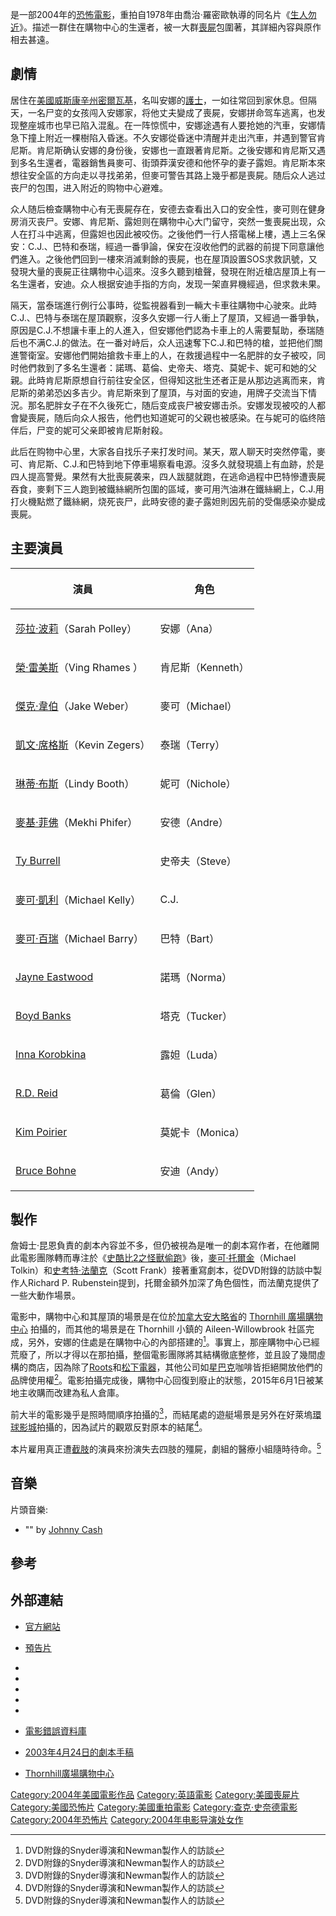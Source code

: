 {{noteTA
|T=zh-hans:活死人黎明;zh-hk:活死人凶間;zh-tw:活人生吃;
|G1=Show
|1=zh-hans:活死人黎明;zh-hk:活死人凶間;zh-tw:活人生吃;
|2=zh-hans:耶稣受难记;zh-hk:受難曲;zh-tw:耶穌受難記;
|3=zh-cn:扎克·施奈德;zh-tw:查克·史奈德;zh-hk:錫·史拉達;
|4=zh-cn:扎克;zh-tw:查克;zh-hk:錫;
|5=zh-cn:施奈德;zh-tw:史奈德;zh-hk:史拉達;
}}
{{Distinguish|活人甡吃}}
{{Infobox Film
| name               = 活人生吃
| original_name      = ''Dawn of the Dead''
| image              = Dawn_Of_The_Dead.jpg 
| caption            = 
| director           = [[查克·史奈德|查克·史奈德]]
| producer           = Marc Abraham<br />{{le|艾瑞克·紐曼|Eric Newman (producer)}}<br />Richard P. Rubinstein 
| writer             = '''- 1978年劇本 -'''<br />[[喬治·羅密歐|喬治·羅密歐]]<br />'''- 劇本 -'''<br />[[詹姆士·昆恩|詹姆士·昆恩]]
| starring           = [[莎拉·波莉|莎拉·波莉]]<br />[[文恩·萊姆斯|文恩·萊姆斯]]<br />[[傑克·韋伯|傑克·韋伯]]<br />[[麥基·菲佛|麥基·菲佛]]
| music              = 
| movie_music        = 
| cinematography     = 
| editing            = 
| production_company = 
| distributor        = [[環球影業|環球影業]]
| released           = （美国）2004年3月19日<br />（英国）2004年3月26日<br />（香港）2004年4月17日<br />（台湾）2004年4月23日
| runtime            = '''- 劇院版 -''' 100 分鐘 <br />'''- 導演版 -''' 109 分鐘
| country            = {{USA}}
| language           = 英語
| budget             = $ 2800 萬[[美元|美元]]
| gross              = $ 102,356,381 美元
| preceded_by        = 
| followed_by        = 
| amg_id             = 1:288624
| imdb_id            = 0363547
| cn_name            = 活死人黎明
| hk_name            = 活死人凶間
| tw_name            = 活人生吃
}}
{{作品名稱|name=''Dawn of the Dead''|hk=活死人凶間|tw=活人生吃|cn=活死人黎明}}是一部2004年的[[恐怖電影|恐怖電影]]，重拍自1978年由喬治·羅密歐執導的同名片《[[生人勿近|生人勿近]]》。描述一群住在購物中心的生還者，被一大群[[喪屍|喪屍]]包圍著，其詳細內容與原作相去甚遠。

== 劇情 ==
居住在[[美國|美國]][[威斯康辛州|威斯康辛州]][[密爾瓦基|密爾瓦基]]，名叫安娜的[[護士|護士]]，一如往常回到家休息。但隔天，一名尸变的女孩闯入安娜家，将他丈夫變成了喪屍，安娜拼命驾车逃离，也发现整座城市也早已陷入混亂。在一阵惊慌中，安娜途遇有人要抢她的汽車，安娜情急下撞上附近一棵樹陷入昏迷。不久安娜從昏迷中清醒并走出汽車，并遇到警官肯尼斯。肯尼斯确认安娜的身份後，安娜也一直跟著肯尼斯。之後安娜和肯尼斯又遇到多名生還者，電器銷售員麥可、街頭莽漢安德和他怀孕的妻子露妲。肯尼斯本來想往安全區的方向走以寻找弟弟，但麥可警告其路上幾乎都是喪屍。随后众人逃过丧尸的包围，进入附近的购物中心避难。

众人随后檢查購物中心有无喪屍存在，安德去查看出入口的安全性，麥可则在健身房消灭丧尸。安娜、肯尼斯、露妲则在購物中心大门留守，突然一隻喪屍出现，众人在打斗中逃离，但露妲也因此被咬伤。之後他們一行人搭電梯上樓，遇上三名保安：C.J.、巴特和泰瑞，經過一番爭論，保安在沒收他們的武器的前提下同意讓他們進入。之後他們回到一樓來消滅剩餘的喪屍，也在屋頂設置SOS求救訊號，又發現大量的喪屍正往購物中心這來。沒多久聽到槍聲，發現在附近槍店屋頂上有一名生還者，安迪。众人根据安迪手指的方向，发现一架直昇機經過，但求救未果。

隔天，當泰瑞進行例行公事時，從監視器看到一輛大卡車往購物中心驶來。此時C.J.、巴特与泰瑞在屋頂觀察，沒多久安娜一行人衝上了屋頂，又經過一番爭執，原因是C.J.不想讓卡車上的人進入，但安娜他們認為卡車上的人需要幫助，泰瑞随后也不满C.J.的做法。在一番对峙后，众人迅速奪下C.J.和巴特的槍，並把他们關進警衛室。安娜他們開始搶救卡車上的人，在救援過程中一名肥胖的女子被咬，同时他們救到了多名生還者：諾瑪、葛倫、史帝夫、塔克、莫妮卡、妮可和她的父親。此時肯尼斯原想自行前往安全区，但得知这批生还者正是从那边逃离而来，肯尼斯的弟弟恐凶多吉少。肯尼斯來到了屋頂，与对面的安迪，用牌子交流当下情況。那名肥胖女子在不久後死亡，随后变成丧尸被安娜击杀。安娜发现被咬的人都會變喪屍，随后向众人报告，他們也知道妮可的父親也被感染。在与妮可的临终陪伴后，尸变的妮可父亲即被肯尼斯射殺。

此后在购物中心里，大家各自找乐子来打发时间。某天，眾人聊天时突然停電，麥可、肯尼斯、C.J.和巴特到地下停車場察看电源。沒多久就發現牆上有血跡，於是四人提高警覺。果然有大批喪屍袭来，四人跋腿就跑，在逃命過程中巴特慘遭喪屍吞食，麥剩下三人跑到被鐵絲網所包圍的區域，麥可用汽油淋在鐵絲網上，C.J.用打火機點燃了鐵絲網，烧死丧尸，此時安德的妻子露妲則因先前的受傷感染亦變成喪屍。

== 主要演員 ==
{| class="wikitable"
|- 
! 演員 !! 角色
|-
| [[莎拉·波莉|莎拉·波莉]]（Sarah Polley） || 安娜（Ana）
|-
| [[榮·雷美斯|榮·雷美斯]]（Ving Rhames ） || 肯尼斯（Kenneth）
|-
| [[傑克·韋伯|傑克·韋伯]]（Jake Weber） || 麥可（Michael）
|-
| [[凱文·席格斯|凱文·席格斯]]（Kevin Zegers） || 泰瑞（Terry）
|-
| [[琳蒂·布斯|琳蒂·布斯]]（Lindy Booth） || 妮可（Nichole）
|-
| [[麥基·菲佛|麥基·菲佛]]（Mekhi Phifer） || 安德（Andre）
|-
| [[Ty_Burrell|Ty Burrell]] || 史帝夫（Steve）
|-
| [[麥可·凱利|麥可·凱利]]（Michael Kelly） || C.J.
|-
| [[麥可·百瑞|麥可·百瑞]]（Michael Barry） || 巴特（Bart）
|-
| [[Jayne_Eastwood|Jayne Eastwood]] || 諾瑪（Norma）
|-
| [[Boyd_Banks|Boyd Banks]] || 塔克（Tucker）
|-
| [[Inna_Korobkina|Inna Korobkina]] || 露妲（Luda）
|-
| [[R.D._Reid|R.D. Reid]] || 葛倫（Glen）
|-
| [[Kim_Poirier|Kim Poirier]] || 莫妮卡（Monica）
|-
| [[Bruce_Bohne|Bruce Bohne]] || 安迪（Andy）
|}

== 製作 ==
詹姆士·昆恩負責的劇本內容並不多，但仍被視為是唯一的劇本寫作者，在他離開此電影團隊轉而專注於《[[史酷比2：怪兽偷跑|史酷比2之怪獸偷跑]]》後，[[麥可·托爾金|麥可·托爾金]]（Michael Tolkin）和[[史考特·法蘭克|史考特·法蘭克]]（Scott Frank）接著重寫劇本，從DVD附錄的訪談中製作人Richard P. Rubenstein提到，托爾金額外加深了角色個性，而法蘭克提供了一些大動作場景。

電影中，購物中心和其屋頂的場景是在位於[[加拿大|加拿大]][[安大略省|安大略省]]的 [http://www.torontomalls.com/mallinfo/mallpgs/thrnhill/thrnhill.htm Thornhill 廣場購物中心] {{Wayback|url=http://www.torontomalls.com/mallinfo/mallpgs/thrnhill/thrnhill.htm |date=20130310145746 }}拍攝的，而其他的場景是在 Thornhill 小鎮的 Aileen-Willowbrook 社區完成，另外，安娜的住處是在購物中心的內部搭建的<ref name="Commentary">DVD附錄的Snyder導演和Newman製作人的訪談</ref>。事實上，那座購物中心已經荒廢了，所以才得以在那拍攝，整個電影團隊將其結構徹底整修，並且設了幾間虛構的商店，因為除了[[Roots|Roots]]和[[松下電器|松下電器]]，其他公司如[[星巴克|星巴克]]咖啡皆拒絕開放他們的品牌使用權<ref name="Commentary">DVD附錄的Snyder導演和Newman製作人的訪談</ref>。電影拍攝完成後，購物中心回復到廢止的狀態，2015年6月1日被某地主收購而改建為私人倉庫。

前大半的電影幾乎是照時間順序拍攝的<ref name="Commentary">DVD附錄的Snyder導演和Newman製作人的訪談</ref>，而結尾處的遊艇場景是另外在好萊塢[[環球影城|環球影城]]拍攝的，因為試片的觀眾反對原本的結尾<ref name="Commentary">DVD附錄的Snyder導演和Newman製作人的訪談</ref>。

本片雇用真正遭[[截肢|截肢]]的演員來扮演失去四肢的殭屍，劇組的醫療小組隨時待命。<ref name="Commentary">DVD附錄的Snyder導演和Newman製作人的訪談</ref>

== 音樂 ==

片頭音樂:

* "{{tsl|en|The Man Comes Around|The Man Comes Around}}" by [[約翰尼·卡什|Johnny Cash]]

== 參考 ==
{{reflist}}

== 外部連結 ==
* {{en}} [https://web.archive.org/web/20110902041906/http://www.dawnofthedeadmovie.net/ 官方網站]
* {{en}} [http://www.apple.com/trailers/universal/dawnofthedead/ 預告片] {{Wayback|url=http://www.apple.com/trailers/universal/dawnofthedead/ |date=20100117204950 }}
* {{imdb title|id=0363547|title=活人生吃}}
* {{rotten-tomatoes|id=dawn_of_the_dead|title=活人生吃}}
* {{metacritic film|id=dawnofthedead|title=活人生吃}}
* {{mojo title|id=dawnofthedead|title=活人生吃}}
* {{Amg movie|288624|title=活人生吃}}
* {{en}} [http://www.moviemistakes.com/film4082 電影錯誤資料庫] {{Wayback|url=http://www.moviemistakes.com/film4082 |date=20200804111602 }}
* {{en}} [http://www.horrorlair.com/movies/dawn_of_the_dead_2004.html 2003年4月24日的劇本手稿] {{Wayback|url=http://www.horrorlair.com/movies/dawn_of_the_dead_2004.html |date=20100103090615 }}
* {{en}} [http://www.torontomalls.com/mallinfo/mallpgs/thrnhill/thrnhill.htm Thornhill廣場購物中心] {{Wayback|url=http://www.torontomalls.com/mallinfo/mallpgs/thrnhill/thrnhill.htm |date=20130310145746 }}

{{start box}}
{{succession prize box|《[[耶穌受難記|耶穌受難記]]》|《[[狗狗震多震|狗狗震多震]]》|2004年全美週末票房冠軍|10月26日}}
{{end box}}
{{查克·史奈德}}
{{詹姆斯·冈恩}}
{{DEFAULTSORT:Dawn of the Dead}}
[[Category:2004年美國電影作品|Category:2004年美國電影作品]]
[[Category:英語電影|Category:英語電影]]
[[Category:美國喪屍片|Category:美國喪屍片]]
[[Category:美國恐怖片|Category:美國恐怖片]]
[[Category:美國重拍電影|Category:美國重拍電影]]
[[Category:查克·史奈德電影|Category:查克·史奈德電影]]
[[Category:2004年恐怖片|Category:2004年恐怖片]]
[[Category:2004年电影导演处女作|Category:2004年电影导演处女作]]